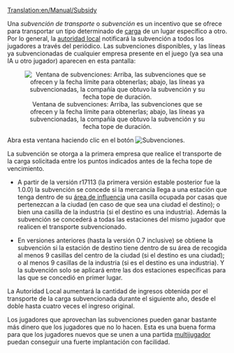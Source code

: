 [[Translation:en/Manual/Subsidy]]


Una ''subvención de transporte'' o ''subvención'' es un incentivo que se ofrece para transportar un tipo determinado de [[es/Manual/Carga|carga]] de un lugar específico a otro. Por lo general, la [[es/Manual/Autoridad local|autoridad local]] notificará la subvención a todos los jugadores a través del periódico. Las subvenciones disponibles, y las líneas ya subvencionadas de cualquier empresa presente en el juego (ya sea una IA u otro jugador) aparecen en esta pantalla:

<center>[[File:es/Manual/Transportsubsidy.png|center|frame|Ventana de subvenciones: Arriba, las subvenciones que se ofrecen y la fecha límite para obtenerlas; abajo, las líneas ya subvencionadas, la compañía que obtuvo la subvención y su fecha tope de duración.]]</center>

Abra esta ventana haciendo clic en el botón [[File:en/Manual/Manual html 54594ccb.png|Subvenciones]].

La subvención se otorga a la primera empresa que realice el transporte de la carga solicitada entre los puntos indicados antes de la fecha tope de vencimiento.

{{es/Disponibilidad|1|align="right"}} 
*A partir de la versión r17113 (la primera versión estable posterior fue la 1.0.0) la subvención se concede si la mercancía llega a una estación que tenga dentro de su [[es/Área de recogida|área de influencia]] una casilla ocupada por casas que pertenezcan a la ciudad (en caso de que sea una ciudad el destino); o bien una casilla de la industria (si el destino es una industria). Además la subvención se concederá a todas las estaciones del mismo jugador que realicen el transporte subvencionado.

{{es/Disponibilidad|-0.7|align="right"}}
*En versiones anteriores (hasta la versión 0.7 inclusive) se obtiene la subvención si la estación de destino tiene dentro de su área de recogida al menos 9 casillas del centro de la ciudad (si el destino es una ciudad); o al menos 9 casillas de la industria (si es el destino es una industria). Y la subvención solo se aplicará entre las dos estaciones específicas para las que se concedió en primer lugar.

La Autoridad Local aumentará la cantidad de ingresos obtenida por el transporte de la carga subvencionada durante el siguiente año, desde el doble hasta cuatro veces el ingreso original.

Los jugadores que aprovechan las subvenciones pueden ganar bastante más dinero que los jugadores que no lo hacen. Esta es una buena forma para que los jugadores nuevos que se unen a una partida [[es/Manual/Multijugador|multijugador]] puedan conseguir una fuerte implantación con facilidad.